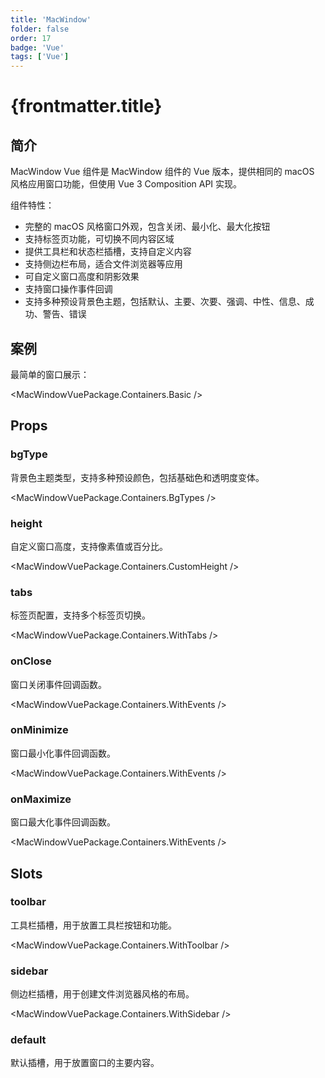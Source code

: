```yaml
---
title: 'MacWindow'
folder: false
order: 17
badge: 'Vue'
tags: ['Vue']
---
```



# {frontmatter.title}

## 简介

MacWindow Vue 组件是 MacWindow 组件的 Vue 版本，提供相同的 macOS 风格应用窗口功能，但使用 Vue 3 Composition API 实现。

组件特性：

- 完整的 macOS 风格窗口外观，包含关闭、最小化、最大化按钮
- 支持标签页功能，可切换不同内容区域
- 提供工具栏和状态栏插槽，支持自定义内容
- 支持侧边栏布局，适合文件浏览器等应用
- 可自定义窗口高度和阴影效果
- 支持窗口操作事件回调
- 支持多种预设背景色主题，包括默认、主要、次要、强调、中性、信息、成功、警告、错误

## 案例

最简单的窗口展示：

<MacWindowVuePackage.Containers.Basic />

## Props

### bgType
背景色主题类型，支持多种预设颜色，包括基础色和透明度变体。

<MacWindowVuePackage.Containers.BgTypes />

### height
自定义窗口高度，支持像素值或百分比。

<MacWindowVuePackage.Containers.CustomHeight />

### tabs
标签页配置，支持多个标签页切换。

<MacWindowVuePackage.Containers.WithTabs />

### onClose
窗口关闭事件回调函数。

<MacWindowVuePackage.Containers.WithEvents />

### onMinimize
窗口最小化事件回调函数。

<MacWindowVuePackage.Containers.WithEvents />

### onMaximize
窗口最大化事件回调函数。

<MacWindowVuePackage.Containers.WithEvents />

## Slots

### toolbar
工具栏插槽，用于放置工具栏按钮和功能。

<MacWindowVuePackage.Containers.WithToolbar />

### sidebar
侧边栏插槽，用于创建文件浏览器风格的布局。

<MacWindowVuePackage.Containers.WithSidebar />

### default
默认插槽，用于放置窗口的主要内容。
